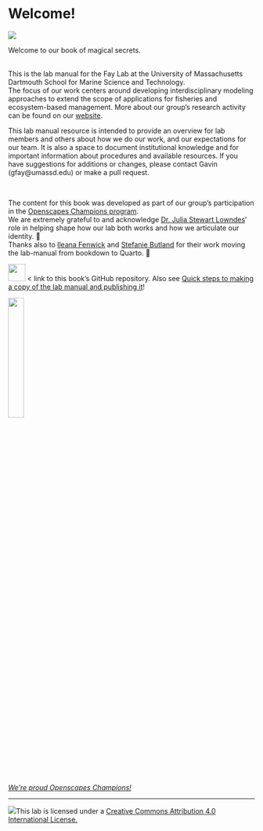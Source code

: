 # Welcome!
![](img/Long Color.png)

Welcome to our book of magical secrets.

<br> This is the lab manual for the Fay Lab at the University of Massachusetts Dartmouth School for Marine Science and Technology.\
The focus of our work centers around developing interdisciplinary modeling approaches to extend the scope of applications for fisheries and ecosystem-based management. More about our group's research activity can be found on our [website](http://www.smast.umassd.edu/lab_fay/){target="_blank"}.

This lab manual resource is intended to provide an overview for lab members and others about how we do our work, and our expectations for our team. It is also a space to document institutional knowledge and for important information about procedures and available resources. If you have suggestions for additions or changes, please contact Gavin (gfay\@umassd.edu) or make a pull request.

<br>

The content for this book was developed as part of our group's participation in the [Openscapes Champions program](https://openscapes.org){target="_blank"}.\
We are extremely grateful to and acknowledge [Dr. Julia Stewart Lowndes](https://www.linkedin.com/in/julia-stewart-lowndes/){target="_blank"}' role in helping shape how our lab both works and how we articulate our identity. 🙏\
Thanks also to [Ileana Fenwick](https://www.linkedin.com/in/ileana-fenwick-0238ba132/){target="_blank"} and [Stefanie Butland](https://www.linkedin.com/in/stefaniebutland/?originalSubdomain=ca){target="_blank"} for their work moving the lab-manual from bookdown to Quarto. 🙌\


[![](https://github.githubassets.com/images/modules/logos_page/GitHub-Mark.png){fig-align="left" width="35px"}](https://github.com/thefaylab/lab-manual){target="_blank"} \< link to this book's GitHub repository. Also see [Quick steps to making a copy of the lab manual and publishing it](https://github.com/thefaylab/lab-manual/wiki/Quick-steps-to-making-a-copy-of-the-lab-manual-&-publishing-it){target="_blank"}!

![](img/openscapes_hex_badge.png){width="25%"}

[*We're proud Openscapes Champions!*](https://openscapes.org){target="_blank"}

------------------------------------------------------------------------

[![](img/creative_commons.png)](http://creativecommons.org/licenses/by/4.0/){fig-alt="Creative Commons License"}This lab is licensed under a [Creative Commons Attribution 4.0 International License.](http://creativecommons.org/licenses/by/4.0/){target="_blank"}

